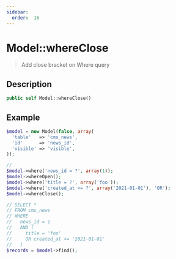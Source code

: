 ```yaml
---
sidebar:
  order:  16
---
```


# Model::whereClose

> Add close bracket on Where query

## Description

```php
public self Model::whereClose()
```

## Example

```php title="Controller"
$model = new Model(false, array(
  'table'   => 'cms_news',
  'id'      => 'news_id',
  'visible' => 'visible',
));

//
$model->where('news_id = ?', array(1));
$model->whereOpen();
$model->where('title = ?', array('foo'));
$model->where('created_at <= ?', array('2021-01-01'), 'OR');
$model->whereClose();

// SELECT *
// FROM cms_news
// WHERE
//   news_id = 1
//   AND (
//     title = 'foo'
//     OR created_at <= '2021-01-01'
//   )
$records = $model->find();
```
